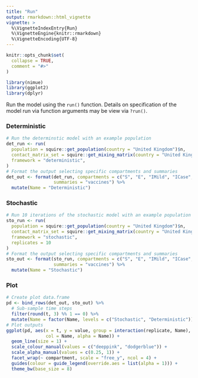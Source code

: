 ```yaml
---
title: "Run"
output: rmarkdown::html_vignette
vignette: >
  %\VignetteIndexEntry{Run}
  %\VignetteEngine{knitr::rmarkdown}
  %\VignetteEncoding{UTF-8}
---
```


```r
knitr::opts_chunk$set(
  collapse = TRUE,
  comment = "#>"
)
```

```r
library(nimue)
library(ggplot2)
library(dplyr)
```

Run the model using the `run()` function. Details on specification of the model run via function arguments may be view via `?run()`.

### Deterministic 

```r
# Run the determinstic model with an example population
det_run <- run(
  population = squire::get_population(country = "United Kingdom")$n,
  contact_matrix_set = squire::get_mixing_matrix(country = "United Kingdom"),
  framework = "deterministic",
)
# Format the output selecting specific compartments and summaries
det_out <- format(det_run, compartments = c("S", "E", "IMild", "ICase", "R", "D", "V"),
                  summaries = "vaccines") %>%
  mutate(Name = "Deterministic")
```


### Stochastic 

```r
# Run 10 iterations of the stochastic model with an example population
sto_run <- run(
  population = squire::get_population(country = "United Kingdom")$n,
  contact_matrix_set = squire::get_mixing_matrix(country = "United Kingdom"),
  framework = "stochastic",
  replicates = 10
)
# Format the output selecting specific compartments and summaries
sto_out <- format(sto_run, compartments = c("S", "E", "IMild", "ICase", "R", "D", "V"),
                  summaries = "vaccines") %>%
  mutate(Name = "Stochastic")
```

### Plot
```r
# Create plot data.frame
pd <- bind_rows(det_out, sto_out) %>%
  # Sub-sample time steps
  filter(round(t, 3) %% 1 == 0) %>%
  mutate(Name = factor(Name, levels = c("Stochastic", "Deterministic")))
# Plot outputs
ggplot(pd, aes(x = t, y = value, group = interaction(replicate, Name),
               col = Name, alpha = Name)) +
  geom_line(size = 1) +
  scale_colour_manual(values = c("deeppink", "dodgerblue")) +
  scale_alpha_manual(values = c(0.25, 1)) +
  facet_wrap(~ compartment, scale = "free_y", ncol = 4) +
  guides(colour = guide_legend(override.aes = list(alpha = 1))) +
  theme_bw(base_size = 8)
```
